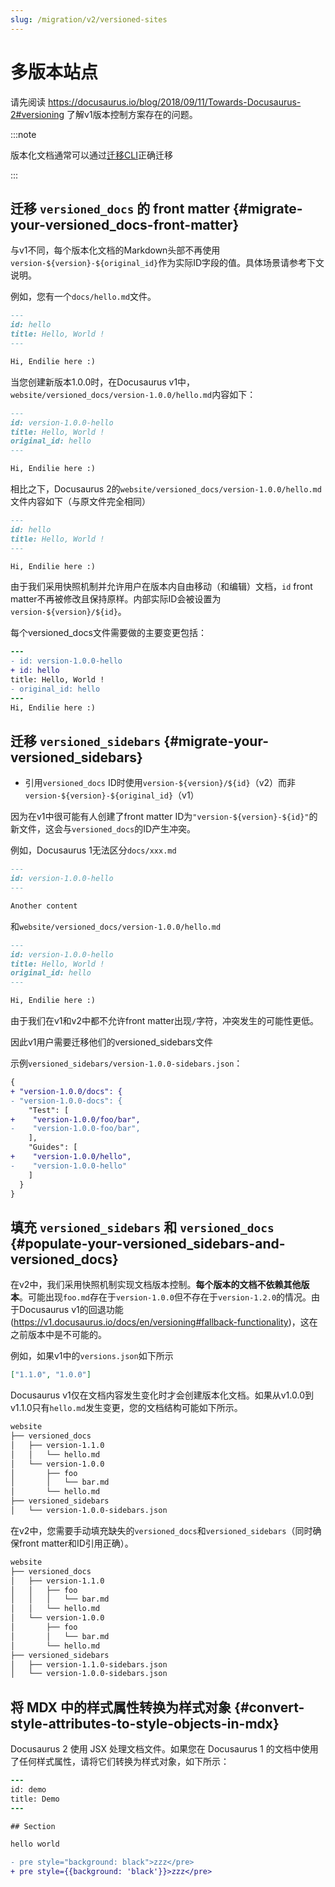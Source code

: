 ```yaml
---
slug: /migration/v2/versioned-sites
---
```


# 多版本站点

请先阅读 https://docusaurus.io/blog/2018/09/11/Towards-Docusaurus-2#versioning 了解v1版本控制方案存在的问题。

:::note

版本化文档通常可以通过[迁移CLI](./migration-automated.mdx)正确迁移

:::

## 迁移 `versioned_docs` 的 front matter {#migrate-your-versioned_docs-front-matter}

与v1不同，每个版本化文档的Markdown头部不再使用`version-${version}-${original_id}`作为实际ID字段的值。具体场景请参考下文说明。

例如，您有一个`docs/hello.md`文件。

```md
---
id: hello
title: Hello, World !
---

Hi, Endilie here :)
```

当您创建新版本1.0.0时，在Docusaurus v1中，`website/versioned_docs/version-1.0.0/hello.md`内容如下：

```md
---
id: version-1.0.0-hello
title: Hello, World !
original_id: hello
---

Hi, Endilie here :)
```

相比之下，Docusaurus 2的`website/versioned_docs/version-1.0.0/hello.md`文件内容如下（与原文件完全相同）

```md
---
id: hello
title: Hello, World !
---

Hi, Endilie here :)
```

由于我们采用快照机制并允许用户在版本内自由移动（和编辑）文档，`id` front matter不再被修改且保持原样。内部实际ID会被设置为`version-${version}/${id}`。

每个versioned_docs文件需要做的主要变更包括：

```diff {2-3,5}
---
- id: version-1.0.0-hello
+ id: hello
title: Hello, World !
- original_id: hello
---
Hi, Endilie here :)
```

## 迁移 `versioned_sidebars` {#migrate-your-versioned_sidebars}

- 引用`versioned_docs` ID时使用`version-${version}/${id}`（v2）而非`version-${version}-${original_id}`（v1）

因为在v1中很可能有人创建了front matter ID为`"version-${version}-${id}"`的新文件，这会与`versioned_docs`的ID产生冲突。

例如，Docusaurus 1无法区分`docs/xxx.md`

```md
---
id: version-1.0.0-hello
---

Another content
```

和`website/versioned_docs/version-1.0.0/hello.md`

```md
---
id: version-1.0.0-hello
title: Hello, World !
original_id: hello
---

Hi, Endilie here :)
```

由于我们在v1和v2中都不允许front matter出现`/`字符，冲突发生的可能性更低。

因此v1用户需要迁移他们的versioned_sidebars文件

示例`versioned_sidebars/version-1.0.0-sidebars.json`：

```diff {2-3,5-6,9-10}  title="versioned_sidebars/version-1.0.0-sidebars.json"
{
+ "version-1.0.0/docs": {
- "version-1.0.0-docs": {
    "Test": [
+    "version-1.0.0/foo/bar",
-    "version-1.0.0-foo/bar",
    ],
    "Guides": [
+    "version-1.0.0/hello",
-    "version-1.0.0-hello"
    ]
  }
}
```

## 填充 `versioned_sidebars` 和 `versioned_docs` {#populate-your-versioned_sidebars-and-versioned_docs}

在v2中，我们采用快照机制实现文档版本控制。**每个版本的文档不依赖其他版本**。可能出现`foo.md`存在于`version-1.0.0`但不存在于`version-1.2.0`的情况。由于Docusaurus v1的回退功能(https://v1.docusaurus.io/docs/en/versioning#fallback-functionality)，这在之前版本中是不可能的。

例如，如果v1中的`versions.json`如下所示

```json title="versions.json"
["1.1.0", "1.0.0"]
```

Docusaurus v1仅在文档内容发生变化时才会创建版本化文档。如果从v1.0.0到v1.1.0只有`hello.md`发生变更，您的文档结构可能如下所示。

```bash
website
├── versioned_docs
│   ├── version-1.1.0
│   │   └── hello.md
│   └── version-1.0.0
│       ├── foo
│       │   └── bar.md
│       └── hello.md
├── versioned_sidebars
│   └── version-1.0.0-sidebars.json
```

在v2中，您需要手动填充缺失的`versioned_docs`和`versioned_sidebars`（同时确保front matter和ID引用正确）。

```bash {3-5,12}
website
├── versioned_docs
│   ├── version-1.1.0
│   │   ├── foo
│   │   │   └── bar.md
│   │   └── hello.md
│   └── version-1.0.0
│       ├── foo
│       │   └── bar.md
│       └── hello.md
├── versioned_sidebars
│   ├── version-1.1.0-sidebars.json
│   └── version-1.0.0-sidebars.json
```

## 将 MDX 中的样式属性转换为样式对象 {#convert-style-attributes-to-style-objects-in-mdx}

Docusaurus 2 使用 JSX 处理文档文件。如果您在 Docusaurus 1 的文档中使用了任何样式属性，请将它们转换为样式对象，如下所示：

```diff
---
id: demo
title: Demo
---

## Section

hello world

- pre style="background: black">zzz</pre>
+ pre style={{background: 'black'}}>zzz</pre>
```